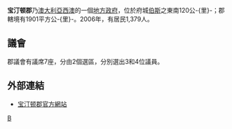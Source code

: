 {{Infobox Australian Place | type = lga 
| name     = 宝汀顿郡
| state    = wa
| image    = Boddington LGA WA.png
| imagesize= 180
| caption  = 宝汀顿郡位置圖
| pop      = 1,379
| pop_footnotes=（2006年人口調查）
| area     = 1900.6
| est      = 1925年
| seat     = 宝汀顿
| mayor    = Paul Carrotts
| region   = Peel
| logo     = 
| logosize = 120
| url      = http://www.boddington.wa.gov.au
| stategov = Wagin
| fedgov   = [[坎寧_(澳大利亞國會選區)|坎寧]]
}}

'''宝汀顿郡'''乃[[澳大利亞|澳大利亞]][[西澳大利亞州|西澳]]的一個[[地方政府區域|地方政府]]，位於府城[[伯斯|伯斯]]之東南120公-{里}-；郡轄境有1901平方公-{里}-。2006年，有居民1,379人。

==議會==
郡議會有議席7座，分由2個選區，分別選出3和4位議員。

==外部連結==
* [http://www.boddington.wa.gov.au/ 宝汀顿郡官方網站]{{Wayback|url=http://www.boddington.wa.gov.au/ |date=20100126065642 }}

[[Category:西澳大利亞州城市|B]]